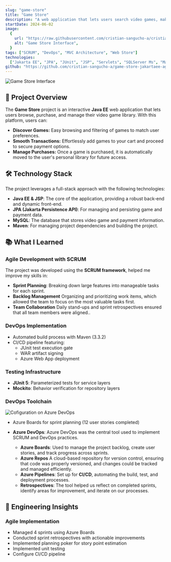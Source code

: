 ```yaml
---
slug: "game-store"
title: "Game Store"
description: "A web application that lets users search video games, make payments, and organize their purchases."
startDate: 2024-06-02
image:
  {
    url: "https://raw.githubusercontent.com/cristian-sangucho-a/cristian-sangucho-a/main/media-projects/game-store.gif",
    alt: "Game Store Interface",
  }
tags: ["SCRUM", "DevOps", "MVC Architecture", "Web Store"]
technologies:
  ["Jakarta EE", "JPA", "JUnit", "JSP", "Servlets", "SQLServer Ms", "Maven"]
github: "https://github.com/cristian-sangucho-a/game-store-jakartaee-agile"
---
```


![Game Store Interface](https://raw.githubusercontent.com/cristian-sangucho-a/cristian-sangucho-a/main/media-projects/game-store.gif)

## 🌟 Project Overview

The **Game Store** project is an interactive **Java EE** web application that lets users browse, purchase, and manage their video game library. With this platform, users can:

- **Discover Games:** Easy browsing and filtering of games to match user preferences.
- **Smooth Transactions:** Effortlessly add games to your cart and proceed to secure payment options.
- **Manage Purchases:** Once a game is purchased, it is automatically moved to the user's personal library for future access.

## 🛠️ Technology Stack

The project leverages a full-stack approach with the following technologies:

- **Java EE & JSP**: The core of the application, providing a robust back-end and dynamic front-end.
- **JPA (Jakarta Persistence API)**: For managing and persisting game and payment data.
- **MySQL**: The database that stores video game and payment information.
- **Maven**: For managing project dependencies and building the project.

## 📚 What I Learned

### Agile Development with SCRUM

The project was developed using the **SCRUM framework**, helped me improve my skills in:

- **Sprint Planning**: Breaking down large features into manageable tasks for each sprint.
- **Backlog Management** Organizing and prioritizing work items, which allowed the team to focus on the most valuable tasks first.
- **Team Collaboration** Daily stand-ups and sprint retrospectives ensured that all team members were aligned..

### DevOps Implementation

- Automated build process with Maven (3.3.2)
- CI/CD pipeline featuring:
  - JUnit test execution gate
  - WAR artifact signing
  - Azure Web App deployment

### Testing Infrastructure

- **JUnit 5**: Parameterized tests for service layers
- **Mockito**: Behavior verification for repository layers

### DevOps Toolchain

![Cofiguration on Azure DevOps](https://raw.githubusercontent.com/cristian-sangucho-a/cristian-sangucho-a/main/media-projects/game-store-devops.gif)

- Azure Boards for sprint planning (12 user stories completed)
- **Azure DevOps**:
  Azure DevOps was the central tool used to implement SCRUM and DevOps practices.

  - **Azure Boards**: Used to manage the project backlog, create user stories, and track progress across sprints.
  - **Azure Repos** A cloud-based repository for version control, ensuring that code was properly versioned, and changes could be tracked and managed efficiently.
  - **Azure Pipelines**: Set up for **CI/CD**, automating the build, test, and deployment processes.
  - **Retrospectives**: The tool helped us reflect on completed sprints, identify areas for improvement, and iterate on our processes.

## 🚀 Engineering Insights

### Agile Implementation

- Managed 4 sprints using Azure Boards
- Conducted sprint retrospectives with actionable improvements
- Implemented planning poker for story point estimation
- Implemented unit testing
- Configure CI/CD pipeline
